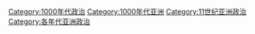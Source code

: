 [[Category:1000年代政治|Category:1000年代政治]]
[[Category:1000年代亚洲|Category:1000年代亚洲]]
[[Category:11世纪亚洲政治|Category:11世纪亚洲政治]]
[[Category:各年代亚洲政治|Category:各年代亚洲政治]]